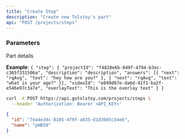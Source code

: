 ```yaml
---
title: "Create Step"
description: "Create new Tolstoy's part"
api: "POST /projects/steps"
---
```


### Parameters

<Param body="" type="object">

Part details

**Example**:
`{ "step": { "projectId": "f4828e6b-849f-4794-b3ec-c365f331506a", "description": "description", "answers": [{ "next": "rqAvg", "text": "hey how are you?" }, { "next": "rqAvg", "text": "what is your age?" }], "videoId": "e899d07e-da6d-41f1-ba2f-e546e97c3a7e", "overlayText": "This is the overlay text" } }`

</Param>

<RequestExample>

```bash Request
curl -X POST https://api.gotolstoy.com/projects/steps \
  --header 'Authorization: Bearer <API_KEY>'
```

</RequestExample>

<ResponseExample>

```json Response
{
  "id": "7ea4e34c-8185-4f9f-a835-d1d3b05c54e6",
  "name": "pHB58"
}
```

</ResponseExample>
